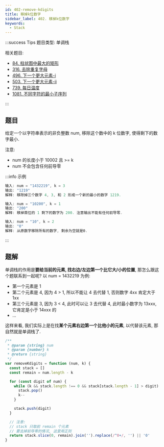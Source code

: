 ```yaml
---
id: 402-remove-kdigits
title: 移掉k位数字
sidebar_label: 402. 移掉k位数字
keywords:
  - Stack
---
```


:::success Tips
题目类型: 单调栈

相关题目:

- [84. 柱状图中最大的矩形](/leetcode/hard/84-largest-rectangle-area)
- [316. 去除重复字母](/leetcode/medium/316-remove-duplicate-letters)
- [496. 下一个更大元素-i](/leetcode/easy/496-next-greater-element)
- [503. 下一个更大元素-ii](/leetcode/medium/503-next-greater-elements)
- [739. 每日温度](/leetcode/medium/739-daily-temperatures)
- [1081. 不同字符的最小子序列](/leetcode/medium/1081-smallest-subsequence)

:::

## 题目

给定一个以字符串表示的非负整数 num, 移除这个数中的 k 位数字, 使得剩下的数字最小.

注意:

- num 的长度小于 10002 且 >= k
- num 不会包含任何前导零

:::info 示例

```ts
输入: num = "1432219", k = 3
输出: "1219"
解释: 移除掉三个数字 4, 3, 和 2 形成一个新的最小的数字 1219.
```

```ts
输入: num = "10200", k = 1
输出: "200"
解释: 移掉首位的 1 剩下的数字为 200. 注意输出不能有任何前导零.
```

```ts
输入: num = "10", k = 2
输出: "0"
解释: 从原数字移除所有的数字, 剩余为空就是0.
```

:::

## 题解

单调栈的作用是**要给当前的元素, 找右边/左边第一个比它大/小的位置**, 那怎么跟这个题联系到一起呢? 以 num = 1432219 为例:

- 第一个元素是 1
- 第二个元素是 4, 因为 4 > 1, 所以不能让 4 去代替 1, 否则数字 4xx 肯定大于 1xx
- 第三个元素是 3, 因为 3 < 4, 此时可以让 3 去代替 4, 此时最小数字为 13xxx, 它肯定是小于 14xxx 的
- ...

这样来看, 我们实际上是在找**某个元素右边第一个比他小的元素**, 以代替该元素, 那自然就是单调栈了.

```ts
/**
 * @param {string} num
 * @param {number} k
 * @return {string}
 */
var removeKdigits = function (num, k) {
  const stack = []
  const remain = num.length - k

  for (const digit of num) {
    while (k && stack.length !== 0 && stack[stack.length - 1] > digit) {
      stack.pop()
      k--
    }

    stack.push(digit)
  }

  // 注意:
  // stack 只取前 remain 个元素
  // 要去掉前导零的情况, 这里用正则
  return stack.slice(0, remain).join('').replace(/^0+/, '') || '0'
}
```
